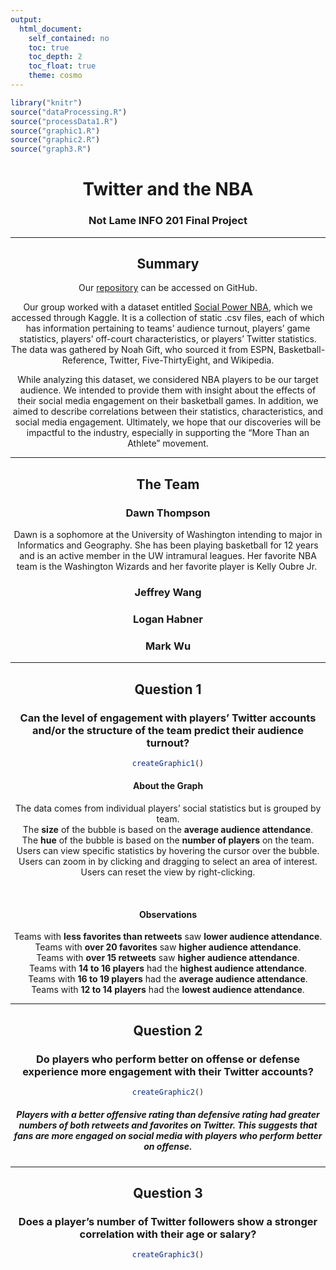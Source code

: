 ```yaml
---
output: 
  html_document:
    self_contained: no
    toc: true
    toc_depth: 2
    toc_float: true
    theme: cosmo
---
```


``` r
library("knitr")
source("dataProcessing.R")
source("processData1.R")
source("graphic1.R")
source("graphic2.R")
source("graph3.R")

```

<center>

# **Twitter and the NBA**
### Not Lame INFO 201 Final Project

***

## Summary

Our [repository](https://github.com/lrhabner/Not-Lame-Final-Project) can be accessed on GitHub. 

Our group worked with a dataset entitled [Social Power NBA](https://www.kaggle.com/noahgift/social-power-nba), which we accessed through Kaggle. It is a collection of static .csv files, each of which has information pertaining to teams' audience turnout, players' game statistics, players' off-court characteristics, or players' Twitter statistics. The data was gathered by Noah Gift, who sourced it from ESPN, Basketball-Reference, Twitter, Five-ThirtyEight, and Wikipedia.  

While analyzing this dataset, we considered NBA players to be our target audience. We intended to provide them with insight about the effects of their social media engagement on their basketball games. In addition, we aimed to describe correlations between their statistics, characteristics, and social media engagement. Ultimately, we hope that our discoveries will be impactful to the industry, especially in supporting the "More Than an Athlete" movement.

***

## The Team

### Dawn Thompson
Dawn is a sophomore at the University of Washington intending to major in Informatics and Geography. She has been playing basketball for 12 years and is an active member in the UW intramural leagues. Her favorite NBA team is the Washington Wizards and her favorite player is Kelly Oubre Jr.  

### Jeffrey Wang

### Logan Habner

### Mark Wu

***

## Question 1

### Can the level of engagement with players' Twitter accounts and/or the structure of the team predict their audience turnout?

``` r
createGraphic1()
```

#### About the Graph

The data comes from individual players' social statistics but is grouped by team.  
The **size** of the bubble is based on the **average audience attendance**.  
The **hue** of the bubble is based on the **number of players** on the team.  
Users can view specific statistics by hovering the cursor over the bubble.  
Users can zoom in by clicking and dragging to select an area of interest.  
Users can reset the view by right-clicking.

</br>

#### Observations

Teams with **less favorites than retweets** saw **lower audience attendance**.  
Teams with **over 20 favorites** saw **higher audience attendance**.  
Teams with **over 15 retweets** saw **higher audience attendance**.  
Teams with **14 to 16 players** had the **highest audience attendance**.  
Teams with **16 to 19 players** had the **average audience attendance**.  
Teams with **12 to 14 players** had the **lowest audience attendance**.

***

## Question 2 

### Do players who perform better on offense or defense experience more engagement with their Twitter accounts?


``` r
createGraphic2()
```

##### Players with a better offensive rating than defensive rating had greater numbers of both retweets and favorites on Twitter. This suggests that fans are more engaged on social media with players who perform better on offense.

***

## Question 3

### Does a player's number of Twitter followers show a stronger correlation with their age or salary?


``` r
createGraphic3()
```

</center>